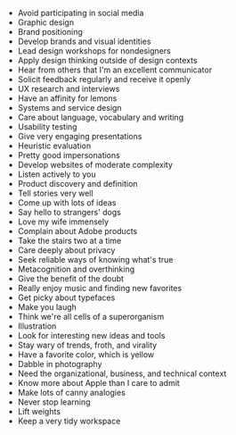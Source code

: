 
<TagRiver>

- Avoid participating in social media
- Graphic design
- Brand positioning
- Develop brands and visual identities
- Lead design workshops for nondesigners
- Apply design thinking outside of design contexts
- Hear from others that I'm an excellent communicator
- Solicit feedback regularly and receive it openly
- UX research and interviews
- Have an affinity for lemons
- Systems and service design
- Care about language, vocabulary and writing
- Usability testing
- Give very engaging presentations
- Heuristic evaluation
- Pretty good impersonations
- Develop websites of moderate complexity
- Listen actively to you
- Product discovery and definition
- Tell stories very well
- Come up with lots of ideas
- Say hello to strangers' dogs
- Love my wife immensely
- Complain about Adobe products
- Take the stairs two at a time
- Care deeply about privacy
- Seek reliable ways of knowing what's true
- Metacognition and overthinking
- Give the benefit of the doubt
- Really enjoy music and finding new favorites
- Get picky about typefaces
- Make you laugh
- Think we're all cells of a superorganism
- Illustration
- Look for interesting new ideas and tools
- Stay wary of trends, froth, and virality
- Have a favorite color, which is yellow
- Dabble in photography
- Need the organizational, business, and technical context
- Know more about Apple than I care to admit
- Make lots of canny analogies
- Never stop learning
- Lift weights
- Keep a very tidy workspace

</TagRiver>